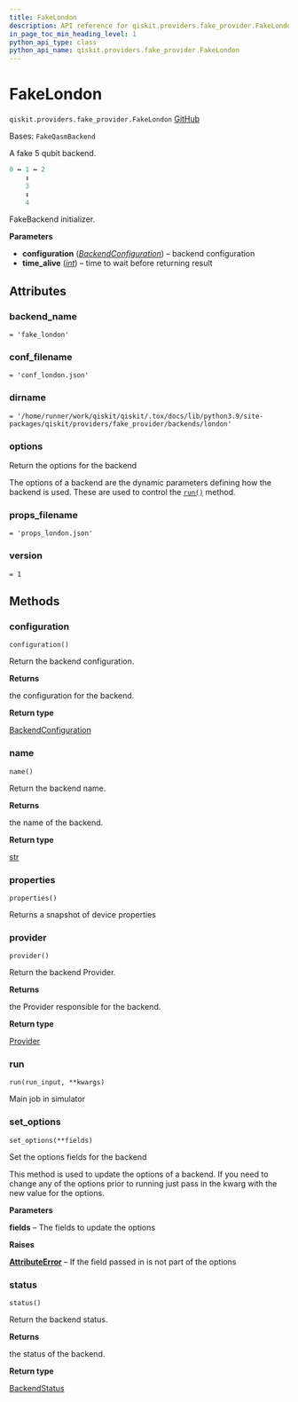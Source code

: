 ```yaml
---
title: FakeLondon
description: API reference for qiskit.providers.fake_provider.FakeLondon
in_page_toc_min_heading_level: 1
python_api_type: class
python_api_name: qiskit.providers.fake_provider.FakeLondon
---
```


# FakeLondon

<span id="qiskit.providers.fake_provider.FakeLondon" />

`qiskit.providers.fake_provider.FakeLondon` [GitHub](https://github.com/qiskit/qiskit/tree/stable/0.25/qiskit/providers/fake_provider/backends/london/fake_london.py "view source code")

Bases: `FakeQasmBackend`

A fake 5 qubit backend.

```python
0 ↔ 1 ↔ 2
    ↕
    3
    ↕
    4
```

FakeBackend initializer.

**Parameters**

*   **configuration** ([*BackendConfiguration*](qiskit.providers.models.BackendConfiguration "qiskit.providers.models.BackendConfiguration")) – backend configuration
*   **time\_alive** ([*int*](https://docs.python.org/3/library/functions.html#int "(in Python v3.12)")) – time to wait before returning result

## Attributes

<span id="qiskit.providers.fake_provider.FakeLondon.backend_name" />

### backend\_name

`= 'fake_london'`

<span id="qiskit.providers.fake_provider.FakeLondon.conf_filename" />

### conf\_filename

`= 'conf_london.json'`

<span id="qiskit.providers.fake_provider.FakeLondon.dirname" />

### dirname

`= '/home/runner/work/qiskit/qiskit/.tox/docs/lib/python3.9/site-packages/qiskit/providers/fake_provider/backends/london'`

<span id="qiskit.providers.fake_provider.FakeLondon.options" />

### options

Return the options for the backend

The options of a backend are the dynamic parameters defining how the backend is used. These are used to control the [`run()`](#qiskit.providers.fake_provider.FakeLondon.run "qiskit.providers.fake_provider.FakeLondon.run") method.

<span id="qiskit.providers.fake_provider.FakeLondon.props_filename" />

### props\_filename

`= 'props_london.json'`

<span id="qiskit.providers.fake_provider.FakeLondon.version" />

### version

`= 1`

## Methods

### configuration

<span id="qiskit.providers.fake_provider.FakeLondon.configuration" />

`configuration()`

Return the backend configuration.

**Returns**

the configuration for the backend.

**Return type**

[BackendConfiguration](qiskit.providers.models.BackendConfiguration "qiskit.providers.models.BackendConfiguration")

### name

<span id="qiskit.providers.fake_provider.FakeLondon.name" />

`name()`

Return the backend name.

**Returns**

the name of the backend.

**Return type**

[str](https://docs.python.org/3/library/stdtypes.html#str "(in Python v3.12)")

### properties

<span id="qiskit.providers.fake_provider.FakeLondon.properties" />

`properties()`

Returns a snapshot of device properties

### provider

<span id="qiskit.providers.fake_provider.FakeLondon.provider" />

`provider()`

Return the backend Provider.

**Returns**

the Provider responsible for the backend.

**Return type**

[Provider](qiskit.providers.Provider "qiskit.providers.Provider")

### run

<span id="qiskit.providers.fake_provider.FakeLondon.run" />

`run(run_input, **kwargs)`

Main job in simulator

### set\_options

<span id="qiskit.providers.fake_provider.FakeLondon.set_options" />

`set_options(**fields)`

Set the options fields for the backend

This method is used to update the options of a backend. If you need to change any of the options prior to running just pass in the kwarg with the new value for the options.

**Parameters**

**fields** – The fields to update the options

**Raises**

[**AttributeError**](https://docs.python.org/3/library/exceptions.html#AttributeError "(in Python v3.12)") – If the field passed in is not part of the options

### status

<span id="qiskit.providers.fake_provider.FakeLondon.status" />

`status()`

Return the backend status.

**Returns**

the status of the backend.

**Return type**

[BackendStatus](qiskit.providers.models.BackendStatus "qiskit.providers.models.BackendStatus")

